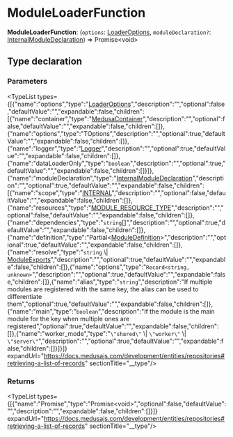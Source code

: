 
# ModuleLoaderFunction

 **ModuleLoaderFunction**: (`options`: [LoaderOptions](../medusa.LoaderOptions/page.mdx), `moduleDeclaration?`: [InternalModuleDeclaration](../medusa.InternalModuleDeclaration/page.mdx)) => Promise&#60;void&#62;

## Type declaration

### Parameters

<TypeList types={[{"name":"options","type":"[LoaderOptions](../medusa.LoaderOptions/page.mdx)","description":"","optional":false,"defaultValue":"","expandable":false,"children":[{"name":"container","type":"[MedusaContainer](../medusa.MedusaContainer-2/page.mdx)","description":"","optional":false,"defaultValue":"","expandable":false,"children":[]},{"name":"options","type":"TOptions","description":"","optional":true,"defaultValue":"","expandable":false,"children":[]},{"name":"logger","type":"[Logger](../../interfaces/medusa.Logger-1/page.mdx)","description":"","optional":true,"defaultValue":"","expandable":false,"children":[]},{"name":"dataLoaderOnly","type":"`boolean`","description":"","optional":true,"defaultValue":"","expandable":false,"children":[]}]},{"name":"moduleDeclaration","type":"[InternalModuleDeclaration](../medusa.InternalModuleDeclaration/page.mdx)","description":"","optional":true,"defaultValue":"","expandable":false,"children":[{"name":"scope","type":"[INTERNAL](../../../modules/medusa/page.mdx#internal)","description":"","optional":false,"defaultValue":"","expandable":false,"children":[]},{"name":"resources","type":"[MODULE_RESOURCE_TYPE](../../enums/medusa.MODULE_RESOURCE_TYPE/page.mdx)","description":"","optional":false,"defaultValue":"","expandable":false,"children":[]},{"name":"dependencies","type":"`string`[]","description":"","optional":true,"defaultValue":"","expandable":false,"children":[]},{"name":"definition","type":"Partial&#60;[ModuleDefinition](../medusa.ModuleDefinition/page.mdx)&#62;","description":"","optional":true,"defaultValue":"","expandable":false,"children":[]},{"name":"resolve","type":"`string` \\| [ModuleExports](../medusa.ModuleExports/page.mdx)","description":"","optional":true,"defaultValue":"","expandable":false,"children":[]},{"name":"options","type":"`Record<string, unknown>`","description":"","optional":true,"defaultValue":"","expandable":false,"children":[]},{"name":"alias","type":"`string`","description":"If multiple modules are registered with the same key, the alias can be used to differentiate them","optional":true,"defaultValue":"","expandable":false,"children":[]},{"name":"main","type":"`boolean`","description":"If the module is the main module for the key when multiple ones are registered","optional":true,"defaultValue":"","expandable":false,"children":[]},{"name":"worker_mode","type":"`\"shared\"` \\| `\"worker\"` \\| `\"server\"`","description":"","optional":true,"defaultValue":"","expandable":false,"children":[]}]}]} expandUrl="https://docs.medusajs.com/development/entities/repositories#retrieving-a-list-of-records" sectionTitle="__type"/>

### Returns

<TypeList types={[{"name":"Promise","type":"Promise&#60;void&#62;","optional":false,"defaultValue":"","description":"","expandable":false,"children":[]}]} expandUrl="https://docs.medusajs.com/development/entities/repositories#retrieving-a-list-of-records" sectionTitle="__type"/>
